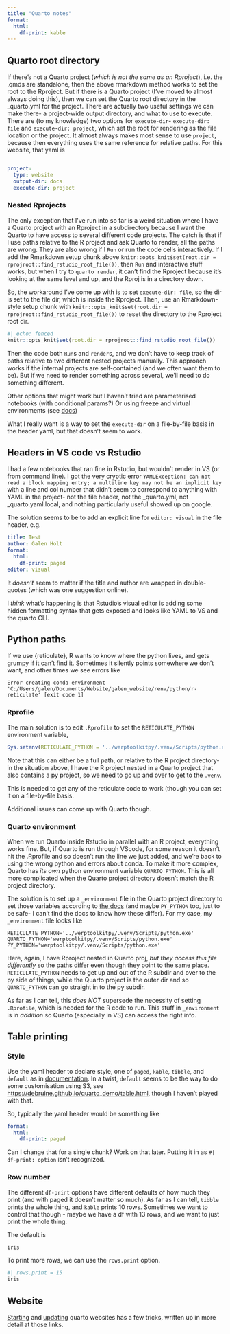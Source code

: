 ```yaml
---
title: "Quarto notes"
format:
  html:
    df-print: kable
---
```


## Quarto root directory

If there's not a Quarto project (*which is not the same as an Rproject*), i.e. the .qmds are standalone, then the above rmarkdown method works to set the root to the Rproject. But if there is a Quarto project (I've moved to almost always doing this), then we can set the Quarto root directory in the \_quarto.yml for the project. There are actually two useful settings we can make there- a project-wide output directory, and what to use to execute. There are (to my knowledge) two options for `execute-dir`- `execute-dir: file` and `execute-dir: project`, which set the root for rendering as the file location or the project. It almost always makes most sense to use `project`, because then everything uses the same reference for relative paths. For this website, that yaml is

``` yaml

project:
  type: website
  output-dir: docs
  execute-dir: project
```

### Nested Rprojects

The only exception that I've run into so far is a weird situation where I have a Quarto project with an Rproject in a subdirectory because I want the Quarto to have access to several different code projects. The catch is that if I use paths relative to the R project and ask Quarto to render, all the paths are wrong. They are also wrong if I `Run` or run the code cells interactively. If I add the Rmarkdown setup chunk above `knitr::opts_knit$set(root.dir = rprojroot::find_rstudio_root_file())`, then `Run` and interactive stuff works, but when I try to `quarto render`, it can't find the Rproject because it's looking at the same level and up, and the Rproj is in a directory down.

So, the workaround I've come up with is to set `execute-dir: file`, so the dir is set to the file dir, which is inside the Rproject. Then, use an Rmarkdown-style setup chunk with `knitr::opts_knit$set(root.dir = rprojroot::find_rstudio_root_file())` to reset the directory to the Rproject root dir.

```r
#| echo: fenced
knitr::opts_knit$set(root.dir = rprojroot::find_rstudio_root_file())
```

Then the code both `Run`s and `render`s, and we don't have to keep track of paths relative to two different nested projects manually. This approach works if the internal projects are self-contained (and we often want them to be). But if we need to render something across several, we'll need to do something different.

Other options that might work but I haven't tried are parameterised notebooks (with conditional params?) Or using freeze and virtual environments (see [docs](https://quarto.org/docs/projects/code-execution.html))

What I really want is a way to set the `execute-dir` on a file-by-file basis in the header yaml, but that doesn't seem to work.

## Headers in VS code vs Rstudio

I had a few notebooks that ran fine in Rstudio, but wouldn't render in VS (or from command line). I got the very cryptic error `YAMLException: can not read a block mapping entry; a multiline key may not be an implicit key` with a line and col number that didn't seem to correspond to anything with YAML in the project- not the file header, not the \_quarto.yml, not \_quarto.yaml.local, and nothing particularly useful showed up on google.

The solution seems to be to add an explicit line for `editor: visual` in the file header, e.g.

``` yaml
title: Test
author: Galen Holt
format:
  html:
    df-print: paged
editor: visual
```

It *doesn't* seem to matter if the title and author are wrapped in double-quotes (which was one suggestion online).

I *think* what's happening is that Rstudio's visual editor is adding some hidden formatting syntax that gets exposed and looks like YAML to VS and the quarto CLI.

## Python paths

If we use {reticulate}, R wants to know where the python lives, and gets grumpy if it can't find it. Sometimes it silently points somewhere we don't want, and other times we see errors like

    Error creating conda environment 'C:/Users/galen/Documents/Website/galen_website/renv/python/r-reticulate' [exit code 1]

### Rprofile

The main solution is to edit `.Rprofile` to set the `RETICULATE_PYTHON` environment variable,

``` r
Sys.setenv(RETICULATE_PYTHON = '../werptoolkitpy/.venv/Scripts/python.exe')
```

Note that this can either be a full path, or relative to the R project directory- in the situation above, I have the R project nested in a Quarto project that also contains a py project, so we need to go up and over to get to the `.venv`.

This is needed to get any of the reticulate code to work (though you can set it on a file-by-file basis.

Additional issues can come up with Quarto though.

### Quarto environment

When we run Quarto inside Rstudio in parallel with an R project, everything works fine. But, if Quarto is run through VScode, for some reason it doesn't hit the .Rprofile and so doesn't run the line we just added, and we're back to using the wrong python and errors about conda. To make it more complex, Quarto has *its own* python environment variable `QUARTO_PYTHON`. This is all more complicated when the Quarto project directory doesn't match the R project directory.

The solution is to set up a `_environment` file in the Quarto project directory to set those variables according to [the docs](https://quarto.org/docs/projects/environment.html#overview) (and maybe `PY_PYTHON` too, just to be safe- I can't find the docs to know how these differ). For my case, my `_environment` file looks like

    RETICULATE_PYTHON='../werptoolkitpy/.venv/Scripts/python.exe'
    QUARTO_PYTHON='werptoolkitpy/.venv/Scripts/python.exe'
    PY_PYTHON='werptoolkitpy/.venv/Scripts/python.exe'

Here, again, I have Rproject nested in Quarto proj, *but they access this file differently* so the paths differ even though they point to the same place. `RETICULATE_PYTHON` needs to get up and out of the R subdir and over to the py side of things, while the Quarto project is the outer dir and so `QUARTO_PYTHON` can go straight in to the py subdir.

As far as I can tell, this *does NOT* supersede the necessity of setting `.Rprofile`, which is needed for the R code to run. This stuff in `_environment` is in *addition* so Quarto (especially in VS) can access the right info.

## Table printing

### Style

Use the yaml header to declare style, one of `paged`, `kable`, `tibble`, and `default` as in [documentation](https://quarto.org/docs/computations/r.html#data-frames). In a twist, `default` seems to be the way to do some customisation using S3, see <https://debruine.github.io/quarto_demo/table.html>, though I haven't played with that.

So, typically the yaml header would be something like

``` yaml
format:
  html:
    df-print: paged
```

Can I change that for a single chunk? Work on that later. Putting it in as `#| df-print: option` isn't recognized.

### Row number

The different `df-print` options have different defaults of how much they print (and with paged it doesn't matter so much). As far as I can tell, `tibble` prints the whole thing, and `kable` prints 10 rows. Sometimes we want to control that though - maybe we have a df with 13 rows, and we want to just print the whole thing.

The default is

```r
iris
```

To print more rows, we can use the `rows.print` option.

```r
#| rows.print = 15
iris
```

## Website

[Starting](website/quarto_website_github.qmd) and [updating](website/updating_website.qmd) quarto websites has a few tricks, written up in more detail at those links.
